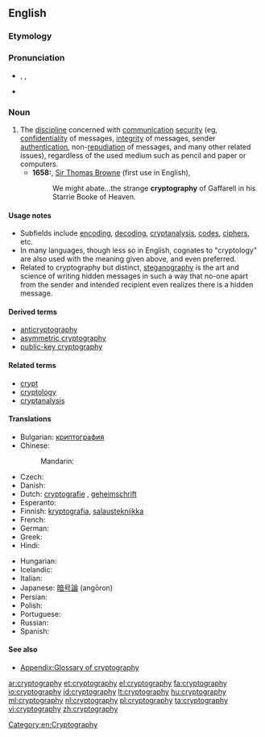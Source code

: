 ==English==
{{wikipedia}}

===Etymology===
{{confix|crypto|graphy}}

===Pronunciation===
* {{enPR|krĭptŏgʹrəfē}}, {{IPA|[kɹ̥ɪpˈtʰɒɡɹəfiː]|/kɹɪpˈtɒɡ.ɹə.fi/}}, {{X-SAMPA|[kr\_0Ip"t_hQgr\@fi:]|/kr\Ip.tQg.r\@.fi/}}
* {{rhymes|ɒɡrəfiː}}

===Noun===
{{en-noun|-|cryptographies}}

# The [[discipline]] concerned with [[communication]] [[security]] (eg, [[confidentiality]] of messages, [[integrity]] of messages, sender [[authentication]], non-[[repudiation]] of messages, and many other related issues), regardless of the used medium such as pencil and paper or computers.
#* '''1658:''', [[w:Thomas Browne|Sir Thomas Browne]] (first use in English),
#*: We might abate...the strange '''cryptography''' of Gaffarell in his Starrie Booke of Heaven.

====Usage notes====
* Subfields include [[encode|encoding]], [[decode|decoding]], [[cryptanalysis]], [[code]]s, [[cipher]]s, etc.
* In many languages, though less so in English, cognates to "cryptology" are also used with the meaning given above, and even preferred.
* Related to cryptography but distinct, [[steganography]] is the art and science of writing hidden messages in such a way that no-one apart from the sender and intended recipient even realizes there is a hidden message.

====Derived terms====
* [[anticryptography]]
* [[asymmetric cryptography]]
* [[public-key cryptography]]

====Related terms====
* [[crypt]]
* [[cryptology]]
* [[cryptanalysis]]

====Translations====
{{trans-top|discipline concerned with communication security}}
* Bulgarian: [[криптография]] {{f}}
* Chinese:
*: Mandarin: {{t|zh|密碼學}}
* Czech: {{t-|cs|kryptografie|f}}
* Danish: {{t|da|kryptografi}}
* Dutch: [[cryptografie]] {{n}}, [[geheimschrift]] {{f}}
* Esperanto: {{t|eo|kriptografio}}
* Finnish: [[kryptografia]], [[salaustekniikka]]
* French: {{t+|fr|cryptographie|f}}
* German: {{t+|de|Kryptographie|f}}
* Greek: {{t+|el|κρυπτογραφία|f|tr=kryptografía}}
* Hindi: {{t|hi|गूढ़लेखन|m|tr=gudalekhan|xs=Hindi}}
{{trans-mid}}
* Hungarian: {{t-|hu|kriptográfia}}
* Icelandic: {{t|is|dulritunarfræði|f}}
* Italian: {{t+|it|crittografia|f}}
* Japanese: [[暗号論]] (angōron)
* Persian: {{t|fa|رمزنگاری|tr=ramz-negâri|sc=fa-Arab}}
* Polish: {{t-|pl|kryptografia|f}}
* Portuguese: {{t+|pt|criptografia|f}}
* Russian: {{t|ru|криптография|f|sc=Cyrl|tr=kriptográfija}}
* Spanish: {{t+|es|criptografía|f}}
{{trans-bottom}}

====See also====
* [[Appendix:Glossary of cryptography]]

[[Category:en:Cryptography]]

[[ar:cryptography]]
[[et:cryptography]]
[[el:cryptography]]
[[fa:cryptography]]
[[io:cryptography]]
[[id:cryptography]]
[[lt:cryptography]]
[[hu:cryptography]]
[[ml:cryptography]]
[[nl:cryptography]]
[[pl:cryptography]]
[[ta:cryptography]]
[[vi:cryptography]]
[[zh:cryptography]]